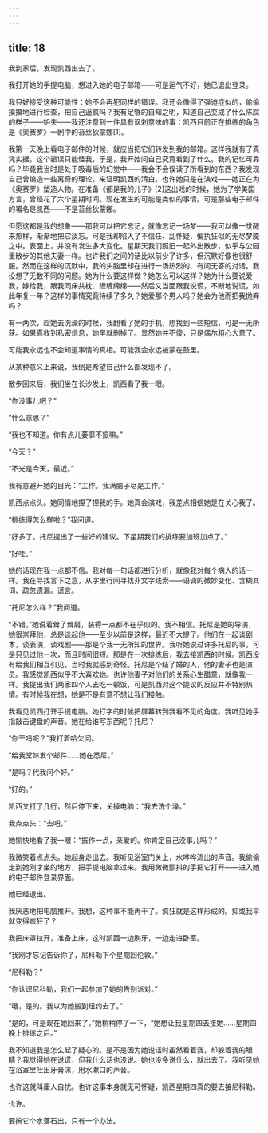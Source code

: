```yaml
---
---
---
```

title: 18
---




我到家后，发现凯西出去了。

我打开她的手提电脑，想进入她的电子邮箱——可是运气不好，她已退出登录。

我只好接受这种可能性：她不会再犯同样的错误。我还会像得了强迫症似的，偷偷摸摸地进行检查，把自己逼疯吗？我有足够的自知之明，知道自己变成了什么陈腐的样子——妒夫——我还注意到一件具有讽刺意味的事：凯西目前正在排练的角色是《奥赛罗》一剧中的苔丝狄蒙娜[1]。

我第一天晚上看电子邮件的时候，就应当把它们转发到我的邮箱。这样我就有了真凭实据。这个错误只能怪我。于是，我开始问自己究竟看到了什么。我的记忆可靠吗？毕竟我当时是处于吸毒后的幻觉中——我会不会误读了所看到的东西？我发现自己曾编造一些离奇的理论，来证明凯西的清白。也许她只是在演戏——她正在为《奥赛罗》塑造人物。在准备《都是我的儿子》[2]这出戏的时候，她为了学美国方言，曾经花了六个星期时间。现在发生的可能是类似的事情。可是那些电子邮件的署名是凯西——不是苔丝狄蒙娜。

但愿这都是我的想象——那我可以把它忘记，就像忘记一场梦——我可以像一觉醒来那样，渐渐地把它淡忘。可是我却陷入了不信任、乱怀疑、偏执狂似的无尽梦魇之中。表面上，并没有发生多大变化。星期天我们照旧一起外出散步，似乎与公园里散步的其他夫妻一样。也许我们之间的话比以前少了许多，但沉默好像也很舒服。然而在这样的沉默中，我的头脑里却在进行一场热烈的、有问无答的对话。我设想了无数不同的问题。她为什么要这样做？她怎么可以这样？她为什么要说爱我，嫁给我，跟我同床共枕、缠缠绵绵——然后又当面跟我说谎，不断地说谎，如此年复一年？这样的事情究竟持续了多久？她爱那个男人吗？她会为他而把我抛弃吗？

有一两次，趁她去洗澡的时候，我翻看了她的手机，想找到一些短信，可是一无所获。如果真收到私密信息，她早就删掉了。显然她并不傻，只是偶尔粗心大意了。

可能我永远也不会知道事情的真相。可能我会永远被蒙在鼓里。

从某种意义上来说，我倒是希望自己什么都发现不了。

散步回来后，我们坐在长沙发上，凯西看了我一眼。

“你没事儿吧？”

“什么意思？”

“我也不知道。你有点儿萎靡不振嘛。”

“今天？”

“不光是今天，最近。”

我有意避开她的目光：“工作。我满脑子尽是工作。”

凯西点点头。她同情地捏了捏我的手。她真会演戏，我差点相信她是在关心我了。

“排练得怎么样啦？”我问道。

“好多了。托尼提出了一些好的建议。下星期我们的排练要加班加点了。”

“好哇。”

她的话现在我一点都不信。我对每一句话都进行分析，就像我对每个病人的话一样。我在寻找言下之意，从字里行间寻找非文字线索——语调的微妙变化、含糊其词、疏忽遗漏。谎言。

“托尼怎么样？”我问道。

“不错。”她说着耸了耸肩，装得一点都不在乎似的。我不相信。托尼是她的导演，她很崇拜他，总是谈起他——至少以前是这样，最近不大提了。他们在一起谈剧本，谈表演，谈戏剧——那是个我一无所知的世界。我听她说过许多托尼的事，可是只见过他一次，而且时间很短。那是在一次排练后，我去接凯西的时候。凯西没有给我们相互引见，当时我就感到奇怪。托尼是个结了婚的人，他的妻子也是演员。我感觉凯西似乎不大喜欢她。也许他妻子对他们的关系心生醋意，就像我一样。我提出我们两家四个人去吃一顿饭，可是凯西对这个提议的反应并不特别热情。有时候我在想，她是不是有意不想让我们接触。

我看见凯西打开手提电脑。她打字的时候把屏幕转到我看不见的角度。我听见她手指敲击键盘的声音。她在给谁写东西呢？托尼？

“你干吗呢？”我打着哈欠问。

“给我堂妹发个邮件……她在悉尼。”

“是吗？代我问个好。”

“好的。”

凯西又打了几行，然后停下来，关掉电脑：“我去洗个澡。”

我点点头：“去吧。”

她愉快地看了我一眼：“振作一点，亲爱的。你肯定自己没事儿吗？”

我微笑着点点头。她起身走出去。我听见浴室门关上，水哗哗流出的声音。我偷偷走到她刚才坐的地方，把手提电脑拿过来。我用微微颤抖的手把它打开——进入她的电子邮件登录界面。

她已经退出。

我厌恶地把电脑推开。我想，这种事不能再干了。疯狂就是这样形成的。抑或我早就变得疯狂了？

我把床罩拉开，准备上床，这时凯西一边刷牙，一边走进卧室。

“我刚才忘记告诉你了，尼科勒下个星期回伦敦。”

“尼科勒？”

“你认识尼科勒，我们一起参加了她的告别派对。”

“哦，是的。我以为她搬到纽约去了。”

“是的，可是现在她回来了。”她稍稍停了一下，“她想让我星期四去接她……星期四晚上排练之后。”

我不知道我是怎么起了疑心的。是不是因为她说话时虽然看着我，却躲着我的眼睛？我觉得她在说谎，但我什么话也没说。她也没多说什么，就出去了。我听见她在浴室里吐出牙膏沫，用水漱口的声音。

也许这就叫庸人自扰。也许这事本身就无可怀疑，凯西星期四真的要去接尼科勒。

也许。

要搞它个水落石出，只有一个办法。